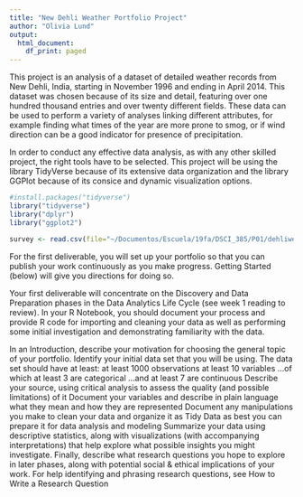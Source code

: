 ```yaml
---
title: "New Dehli Weather Portfolio Project"
author: "Olivia Lund"
output:
  html_document:
    df_print: paged
---
```

This project is an analysis of a dataset of detailed weather records from New Dehli, India, starting in November 1996 and ending in April 2014. This dataset was chosen because of its size and detail, featuring over one hundred thousand entries and over twenty different fields. These data can be used to perform a variety of analyses linking different attributes, for example finding what times of the year are more prone to smog, or if wind direction can be a good indicator for presence of precipitation. 

In order to conduct any effective data analysis, as with any other skilled project, the right tools have to be selected. This project will be using the library TidyVerse because of its extensive data organization and the library GGPlot because of its consice and dynamic visualization options.
```R
#install.packages("tidyverse")
library("tidyverse")
library("dplyr")
library("ggplot2")
```


```R
survey <- read.csv(file="~/Documentos/Escuela/19fa/DSCI_385/P01/dehliweather.csv",)
```




For the first deliverable, you will set up your portfolio so that you can publish your work continuously as you make progress. Getting Started (below) will give you directions for doing so. 

Your first deliverable will concentrate on the Discovery and Data Preparation phases in the Data Analytics Life Cycle (see week 1 reading to review). In your R Notebook, you should document your process and provide R code for importing and cleaning your data as well as performing some initial investigation and demonstrating familiarity with the data.

In an Introduction, describe your motivation for choosing the general topic of your portfolio.
Identify your initial data set that you will be using. The data set should have at least:
at least 1000 observations
at least 10 variables
...of which at least 3 are categorical
...and at least 7 are continuous
Describe your source, using critical analysis to assess the quality (and possible limitations) of it
Document your variables and describe in plain language what they mean and how they are represented
Document any manipulations you make to clean your data and organize it as Tidy Data as best you can prepare it for data analysis and modeling
Summarize your data using descriptive statistics, along with visualizations (with accompanying interpretations) that help explore what possible insights you might investigate.
Finally, describe what research questions you hope to explore in later phases, along with potential social & ethical implications of your work. For help identifying and phrasing research questions, see How to Write a Research Question